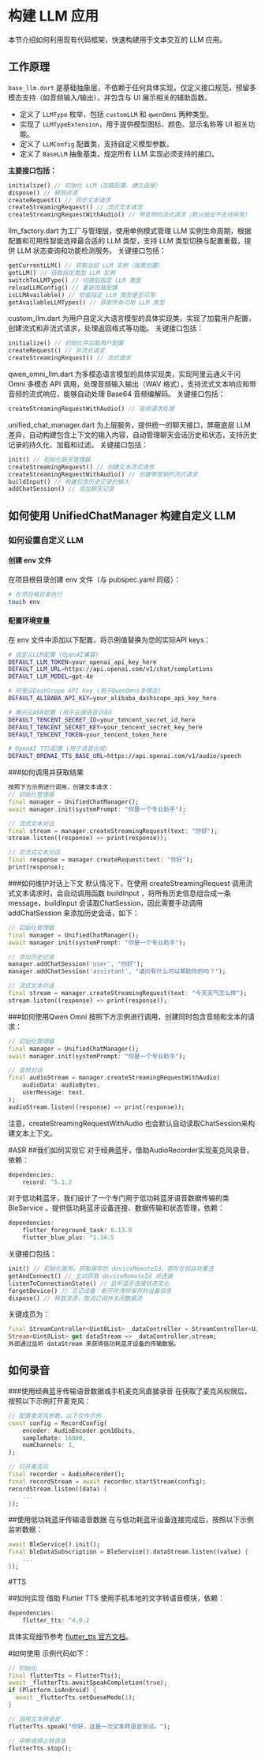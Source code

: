 # 构建 LLM 应用

本节介绍如何利用现有代码框架，快速构建用于文本交互的 LLM 应用。

## 工作原理

`base_llm.dart` 是基础抽象层，不依赖于任何具体实现，仅定义接口规范，预留多模态支持（如音频输入/输出），并包含与 UI 展示相关的辅助函数。

- 定义了 `LLMType` 枚举，包括 `customLLM` 和 `qwenOmni` 两种类型。
- 实现了 `LLMTypeExtension`，用于提供模型图标、颜色、显示名称等 UI 相关功能。
- 定义了 `LLMConfig` 配置类，支持自定义模型参数。
- 定义了 `BaseLLM` 抽象基类，规定所有 LLM 实现必须支持的接口。

**主要接口包括：**
```dart
initialize() // 初始化 LLM（加载配置、建立连接）
dispose() // 释放资源
createRequest() // 同步文本请求
createStreamingRequest() // 流式文本请求
createStreamingRequestWithAudio() // 带音频的流式请求（默认抛出不支持异常）
```


llm_factory.dart 为工厂与管理层，使用单例模式管理 LLM 实例生命周期，根据配置和可用性智能选择最合适的 LLM 类型，支持 LLM 类型切换与配置重载，提供 LLM 状态查询和功能检测服务。
关键接口包括：
```dart
getCurrentLLM() // 获取当前 LLM 实例（按需创建）
getLLM() // 获取指定类型 LLM 实例
switchToLLMType() // 切换到指定 LLM 类型
reloadLLMConfig() // 重新加载配置
isLLMAvailable() // 检查指定 LLM 类型是否可用
getAvailableLLMTypes() // 获取所有可用 LLM 类型
```

custom_llm.dart 为用户自定义大语言模型的具体实现类，实现了加载用户配置，创建流式和非流式请求，处理返回格式等功能。
关键接口包括：
```dart
initialize() // 初始化并加载用户配置
createRequest() // 非流式请求
createStreamingRequest() // 流式请求
```

qwen_omni_llm.dart 为多模态语言模型的具体实现类，实现阿里云通义千问 Omni 多模态 API 调用，处理音频输入输出（WAV 格式），支持流式文本响应和带音频的流式响应，能够自动处理 Base64 音频编解码。
关键接口包括：
```dart
createStreamingRequestWithAudio() // 音频请求处理
```

unified_chat_manager.dart 为上层服务，提供统一的聊天接口，屏蔽底层 LLM 差异，自动构建包含上下文的输入内容，自动管理聊天会话历史和状态，支持历史记录的持久化、加载和过滤。
关键接口包括：
```dart
init() // 初始化聊天管理器
createStreamingRequest() // 创建文本流式请求
createStreamingRequestWithAudio() // 创建带音频的流式请求
buildInput() // 构建包含历史记录的输入
addChatSession() // 添加聊天记录
```

## 如何使用 UnifiedChatManager 构建自定义 LLM

### 如何设置自定义 LLM

#### 创建 env 文件
在项目根目录创建 env 文件（与 pubspec.yaml 同级）：
```bash
# 在项目根目录执行
touch env
```

#### 配置环境变量
在 env 文件中添加以下配置，将示例值替换为您的实际API keys：

```bash
# 自定义LLM配置 (OpenAI兼容)
DEFAULT_LLM_TOKEN=your_openai_api_key_here
DEFAULT_LLM_URL=https://api.openai.com/v1/chat/completions
DEFAULT_LLM_MODEL=gpt-4o

# 阿里云DashScope API Key (用于QwenOmni多模态)
DEFAULT_ALIBABA_API_KEY=your_alibaba_dashscope_api_key_here

# 腾讯云ASR配置 (用于云端语音识别)
DEFAULT_TENCENT_SECRET_ID=your_tencent_secret_id_here
DEFAULT_TENCENT_SECRET_KEY=your_tencent_secret_key_here
DEFAULT_TENCENT_TOKEN=your_tencent_token_here

# OpenAI TTS配置 (用于语音合成)
DEFAULT_OPENAI_TTS_BASE_URL=https://api.openai.com/v1/audio/speech
```

###如何调用并获取结果
```dart
按照下方示例进行调用，创建文本请求：
// 初始化管理器
final manager = UnifiedChatManager();
await manager.init(systemPrompt: "你是一个专业助手");

// 流式文本对话
final stream = manager.createStreamingRequest(text: "你好");
stream.listen((response) => print(response));

// 非流式文本对话
final response = manager.createRequest(text: "你好");
print(response);
```

###如何维护对话上下文
默认情况下，在使用 createStreamingRequest 调用流式文本请求时，会自动调用函数 buildInput ，将所有历史信息组合成一条message，buildInput 会读取ChatSession，因此需要手动调用 addChatSession 来添加历史会话，如下：
```dart
// 初始化管理器
final manager = UnifiedChatManager();
await manager.init(systemPrompt: "你是一个专业助手");

// 添加历史记录
manager.addChatSession('user', "你好");
manager.addChatSession('assistant', "请问有什么可以帮助你的吗？");

// 流式文本对话
final stream = manager.createStreamingRequest(text: "今天天气怎么样");
stream.listen((response) => print(response));
```

###如何使用Qwen Omni
按照下方示例进行调用，创建同时包含音频和文本的请求：
```dart
// 初始化管理器
final manager = UnifiedChatManager();
await manager.init(systemPrompt: "你是一个专业助手");

// 音频对话
final audioStream = manager.createStreamingRequestWithAudio(
    audioData: audioBytes,
    userMessage: text,
);
audioStream.listen((response) => print(response));
```
注意，createStreamingRequestWithAudio 也会默认自动读取ChatSession来构建文本上下文。


#ASR
##我们如何实现它
对于经典蓝牙，借助AudioRecorder实现麦克风录音，依赖：
```dart
dependencies:
    record: ^5.1.2
```

对于低功耗蓝牙，我们设计了一个专门用于低功耗蓝牙语音数据传输的类 BleService 。提供低功耗蓝牙设备连接、数据传输和状态管理，依赖：
```dart
dependencies:
    flutter_foreground_task: 8.13.0
    flutter_blue_plus: ^1.34.5
```

关键接口包括：
```dart
init() // 初始化服务，获取保存的 deviceRemoteId，若存在则自动重连
getAndConnect() // 主动获取 deviceRemoteId 并连接
listenToConnectionState() // 监听蓝牙连接状态变化
forgetDevice() // 忘记设备：断开并清除保存的设备信息
dispose() // 释放资源，取消订阅并关闭数据流
```

关键成员为：
```dart
final StreamController<Uint8List> _dataController = StreamController<Uint8List>();
Stream<Uint8List> get dataStream => _dataController.stream;
外部通过监听 dataStream 来获得低功耗蓝牙设备的传输数据。
```

## 如何录音
###使用经典蓝牙传输语音数据或手机麦克风直接录音
在获取了麦克风权限后，按照以下示例打开麦克风：
```dart
// 配置麦克风参数，以下仅作示例
const config = RecordConfig(
    encoder: AudioEncoder.pcm16bits,
    sampleRate: 16000,
    numChannels: 1,
);

// 打开麦克风
final recorder = AudioRecorder();
final recordStream = await recorder.startStream(config);
recordStream.listen((data) {
    ...
});
```

##使用低功耗蓝牙传输语音数据
在与低功耗蓝牙设备连接完成后，按照以下示例监听数据：
```dart
await BleService().init();
final bleDataSubscription = BleService().dataStream.listen((value) {
    ...
});
```

#TTS

##如何实现
借助 Flutter TTS 使用手机本地的文字转语音模块，依赖：
```dart
dependencies:
    flutter_tts: ^4.0.2
```
具体实现细节参考 [flutter_tts 官方文档](https://pub.dev/packages/flutter_tts)。


#如何使用
示例代码如下：
```dart
// 初始化
final flutterTts = FlutterTts();
await _flutterTts.awaitSpeakCompletion(true);
if (Platform.isAndroid) {
  await _flutterTts.setQueueMode(1);
}

// 调用文本转语音
flutterTts.speak("你好，这是一次文本转语音测试。");

// 中断或停止转语音
flutterTts.stop();
```
